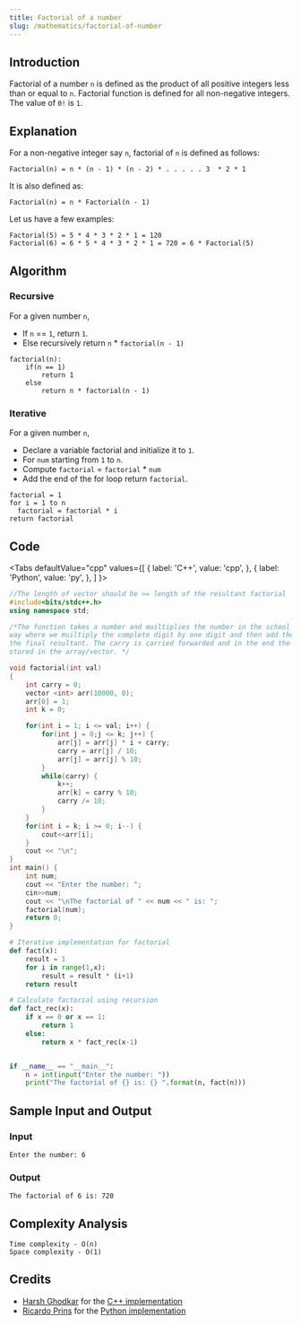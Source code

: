 ```yaml
---
title: Factorial of a number
slug: /mathematics/factorial-of-number
---
```


## Introduction

Factorial of a number `n` is defined as the product of all positive integers less than or equal to `n`. Factorial function is defined for all non-negative integers. The value of `0!` is `1`.

## Explanation

For a non-negative integer say `n`, factorial of `n` is defined as follows:

```
Factorial(n) = n * (n - 1) * (n - 2) * . . . . . 3  * 2 * 1
```

It is also defined as:

```
Factorial(n) = n * Factorial(n - 1)
```

Let us have a few examples:

```
Factorial(5) = 5 * 4 * 3 * 2 * 1 = 120
Factorial(6) = 6 * 5 * 4 * 3 * 2 * 1 = 720 = 6 * Factorial(5)
```

## Algorithm

### Recursive

For a given number `n`,

 - If `n` == `1`, return `1`.
 - Else recursively return `n` * `factorial(n - 1)`

```
factorial(n):
    if(n == 1)
        return 1
    else
        return n * factorial(n - 1)
```

### Iterative

For a given number `n`,

 - Declare a variable factorial and initialize it to `1`.
 - For `num` starting from `1` to `n`.
 - Compute `factorial` = `factorial` * `num`
 - Add the end of the for loop return `factorial`.

```
factorial = 1
for i = 1 to n
  factorial = factorial * i
return factorial
```

## Code


<Tabs
  defaultValue="cpp"
  values={[
    { label: 'C++', value: 'cpp', },
    { label: 'Python', value: 'py', },
  ]
}>

<TabItem value="cpp">

```cpp
//The length of vector should be >= length of the resultant factorial
#include<bits/stdc++.h>
using namespace std;

/*The function takes a number and muiltiplies the number in the school's old fashioned
way where we muiltiply the complete digit by one digit and then add the results to get
the final resultant. The carry is carried forwarded and in the end the final result gets
stored in the array/vector. */

void factorial(int val)
{
    int carry = 0;       
    vector <int> arr(10000, 0);   
    arr[0] = 1;                   
    int k = 0;                         

    for(int i = 1; i <= val; i++) {
        for(int j = 0;j <= k; j++) {      
            arr[j] = arr[j] * i + carry;
            carry = arr[j] / 10;
            arr[j] = arr[j] % 10;
        }
        while(carry) {        
            k++;
            arr[k] = carry % 10;
            carry /= 10;
        }   
    }
    for(int i = k; i >= 0; i--) {  
        cout<<arr[i];
    }
    cout << "\n";
}
int main() {
    int num;
    cout << "Enter the number: ";
    cin>>num;
    cout << "\nThe factorial of " << num << " is: ";
    factorial(num);
    return 0;
}
```

</TabItem>
<TabItem value="py">

```python
# Iterative implementation for factorial
def fact(x):
    result = 1
    for i in range(1,x):
        result = result * (i+1)
    return result

# Calculate factorial using recursion
def fact_rec(x):
    if x == 0 or x == 1:
        return 1
    else:
        return x * fact_rec(x-1)


if __name__ == "__main__":
    n = int(input("Enter the number: "))
    print("The factorial of {} is: {} ".format(n, fact(n)))
```

</TabItem>
</Tabs>

## Sample Input and Output

### Input

```
Enter the number: 6
```

### Output

```
The factorial of 6 is: 720
```

## Complexity Analysis

```
Time complexity - O(n)
Space complexity - O(1)
```

## Credits

   - [Harsh Ghodkar](https://github.com/Saviour1001) for the [C++ implementation](https://github.com/TesseractCoding/NeoAlgo/blob/master/C-Plus-Plus/cp/long_factorials.cpp)
   - [Ricardo Prins](https://github.com/ricardoprins) for the [Python implementation](https://github.com/TesseractCoding/NeoAlgo/blob/master/Python/math/factorial.py)
